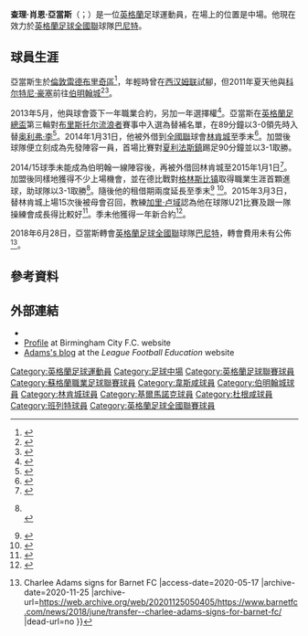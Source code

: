 {{noteTA|G1=足球|G2=英超|G3=FAcup|G4=SPL
|1=zh-hans:加里·卢域; zh-hk:加利·路維特;
|2=zh-hans:加里; zh-hk:加利;
|3=zh-hans:卢域; zh-hk:路維特;
}} 
{{Infobox football biography
|name        = 查理·亞當斯<br />Charlee Adams
|image       = Charlee Adams.jpg
|image_size  = 
|caption     = 查理·肖恩·亞當斯 (2016)
|fullname    = Charlee Shaun Adams<ref name=FAList1/>
|birth_date  = {{birth date and age|df=yes|1995|2|16}}<ref name=BCFCprofile>{{cite web |url=http://www.bcfc.com/team/player-profile/charlee-adams/34 |title=Player Profiles: Charlee Adams |publisher=Birmingham City F.C. |accessdate=6 May 2015 |deadurl=yes |archiveurl=https://web.archive.org/web/20150523005420/http://www.bcfc.com/team/player-profile/charlee-adams/34 |archivedate=2015年5月23日 }}</ref>
|birth_place = [[英格蘭|英格蘭]][[倫敦|倫敦]][[雷德布里奇區|雷德布里奇區]]
|height      = {{height|ft=5|in=11}}<ref name=BCFCprofile/>
|position    = [[中場_(足球)|中場]]
|currentclub = [[巴尼特足球俱乐部|巴尼特]]
|clubnumber  = 8
|youthyears1 = 20??–2011 |youthclubs1 = [[西汉姆联足球俱乐部|西汉姆联]]
|youthyears2 = 2011–2013 |youthclubs2 = [[伯明翰城足球俱樂部|伯明翰城]]
|years1      = 2013–2017 |clubs1 = [[伯明翰城足球俱樂部|伯明翰城]]    |caps1 = 0  |goals1 = 0
|years2      = 2014      |clubs2 = → [[林肯城足球俱乐部|林肯城]] |caps2 = 14 |goals2 = 0
|years3      = 2014–2015 |clubs3 = → [[林肯城足球俱乐部|林肯城]] |caps3 = 14 |goals3 = 2
|years4      = 2016–2017 |clubs4 = → [[基马诺克足球俱乐部|基马诺克]]      |caps4 = 9  |goals4 = 0
|years5      = 2017–2018 |clubs5 = [[达根汉姆和雷德布里奇足球俱乐部|杜根咸]]  |caps5 = 21  |goals5 = 1
|years6      = 2018– |clubs6 = [[巴尼特足球俱乐部|巴尼特]]  |caps6 = 26  |goals6 = 1
|club-update = 16:58, 6 May 2015 (UTC))
}}

'''查理·肖恩·亞當斯'''（{{lang-en|Charlee Shaun Adams}}；{{bd|1995年|2月16日}}）是一位[[英格蘭|英格蘭]]足球運動員，在場上的位置是中場。他現在效力於[[英格蘭足球全國聯賽_(第一級)|英格蘭足球全國聯]]球隊[[巴尼特足球俱乐部|巴尼特]]。

==球員生涯==
亞當斯生於[[倫敦|倫敦]][[雷德布里奇區|雷德布里奇區]]<ref>{{cite web |url=http://www.11v11.com/players/charlee-adams-241801/ |title=Charlee Adams |work=11v11.com |publisher=AFS Enterprises |accessdate=2 February 2014 |archive-date=2019-06-19 |archive-url=https://web.archive.org/web/20190619230608/https://www.11v11.com/players/charlee-adams-241801/ |dead-url=no }}</ref>，年輕時曾在[[西汉姆联足球俱乐部|西汉姆联]]試腳，但2011年夏天他與[[科尔特尼·豪塞|科尔特尼·豪塞]]前往[[伯明翰城足球俱樂部|伯明翰城]]<ref name=FAList1>{{cite web |url=http://www.thefa.com/~/media/Files/TheFAPortal/governance-docs/registrations/july-2011.ashx |title=List of Players Registered as Scholars in Accordance with Rule C.3 Between 01/07/2011 and 31/07/2011 |publisher=The Football Association |accessdate=10 January 2014 |archive-date=2013-10-16 |archive-url=https://web.archive.org/web/20131016070139/http://www.thefa.com/~/media/Files/TheFAPortal/governance-docs/registrations/july-2011.ashx |dead-url=no }}</ref><ref>{{cite web |url=http://www.lfe.org.uk/blog/joining-the-blues-pre-season-part-1 |title=Joining The Blues: Pre-season Part 1 |author=Adams, Charlee |publisher=League Football Education |date=4 November 2011 |accessdate=10 January 2014 |archive-date=2019-06-17 |archive-url=https://web.archive.org/web/20190617140005/https://www.lfe.org.uk/blog/joining-the-blues-pre-season-part-1 |dead-url=no }}</ref>。

2013年5月，他與球會簽下一年職業合約，另加一年選擇權<ref name=TurnsPro>{{cite web |url=http://www.bcfc.com/news/article/pro-deals-penned-828823.aspx |title=Pro deals penned |author=Walker, Andy |publisher=Birmingham City F.C |date=20 May 2013 |accessdate=10 January 2014 |deadurl=yes |archiveurl=https://web.archive.org/web/20140116141518/http://www.bcfc.com/news/article/pro-deals-penned-828823.aspx |archivedate=2014年1月16日 }}</ref>。亞當斯在[[2013/14球季英格蘭足總盃|英格蘭足總盃]]第三輪對[[布里斯托尔流浪者足球俱乐部|布里斯托尔流浪者]]賽事中入選為替補名單，在89分鐘以3-0領先時入替[[奥利弗·李|奥利弗·李]]<ref name=debut>{{cite news |url=http://www.bbc.co.uk/sport/0/football/25663171 |title=Birmingham 3–0 Bristol Rovers |publisher=BBC Sport |date=14 January 2014 |accessdate=14 January 2014 |archive-date=2015-10-31 |archive-url=https://web.archive.org/web/20151031224656/http://www.bbc.co.uk/sport/0/football/25663171 |dead-url=no }}</ref>。2014年1月31日，他被外借到[[英格蘭足球議會全國聯賽|全國聯]]球會[[林肯城足球俱乐部|林肯城]]至季末<ref>{{cite web |url=http://www.redimps.co.uk/news/article/140131-charlee-adams-1331578.aspx |title=City snap up teenage midfielder |publisher=Lincoln City F.C |date=31 January 2014 |accessdate=31 January 2014 |archive-date=2016-03-24 |archive-url=https://web.archive.org/web/20160324114220/http://www.redimps.co.uk/news/article/140131-charlee-adams-1331578.aspx |dead-url=no }}</ref>。加盟後球隊便立刻成為先發陣容一員，首場比賽對[[夏利法斯鎮足球會|夏利法斯鎮]]踢足90分鐘並以3-1取勝。

2014/15球季未能成為伯明翰一線陣容後，再被外借回林肯城至2015年1月1日<ref>{{cite web |url=http://www.redimps.co.uk/news/article/141114-charlee-adams-2083302.aspx |title=Adams back on youth loan |publisher=Lincoln City F.C. |date=14 November 2014 |accessdate=14 November 2014 |archive-date=2016-03-14 |archive-url=https://web.archive.org/web/20160314181643/http://www.redimps.co.uk/news/article/141114-charlee-adams-2083302.aspx |dead-url=no }}</ref>。加盟後同樣地獲得不少上場機會，並在德比戰對[[格林斯比镇足球俱乐部|格林斯比镇]]取得職業生涯首顆進球，助球隊以3-1取勝<ref>{{cite news |url=http://www.lincolnshireecho.co.uk/Grimsby-Town-1-Lincoln-City-3-Charlie-Adams/story-25774756-detail/story.html |title=Grimsby Town 1 Lincoln City 3: Charlee Adams thunderbolt turns around derby thriller |author=Marshall, D. |newspaper=Lincolnshire Echo |date=28 December 2014 |accessdate=30 December 2014 |archive-date=2014-12-30 |archive-url=https://web.archive.org/web/20141230124016/http://www.lincolnshireecho.co.uk/Grimsby-Town-1-Lincoln-City-3-Charlie-Adams/story-25774756-detail/story.html |dead-url=no }}<br>{{cite news |url=http://www.grimsbytelegraph.co.uk/WATCH-Lincoln-City-s-wonder-strike-helped-Grimsby/story-25777720-detail/story.html |title=WATCH: Lincoln City's wonder-strike that helped to down Grimsby Town |newspaper=Grimsby Telegraph |date=29 December 2014 |accessdate=30 December 2014 |deadurl=yes |archiveurl=https://web.archive.org/web/20141230132738/http://www.grimsbytelegraph.co.uk/WATCH-Lincoln-City-s-wonder-strike-helped-Grimsby/story-25777720-detail/story.html |archivedate=2014年12月30日 }}</ref>。隨後他的租借期兩度延長至季末<ref>{{cite web |url=http://www.redimps.co.uk/news/article/adams-extends-youth-loan-2159249.aspx |title=Adams extends youth loan |publisher=Lincoln City F.C |date=22 December 2014 |accessdate=30 December 2014 |archive-date=2016-08-06 |archive-url=https://web.archive.org/web/20160806213635/http://www.redimps.co.uk//news/article/adams-extends-youth-loan-2159249.aspx |dead-url=no }}</ref> <ref>{{cite news |url=http://www.lincolnshireecho.co.uk/Lincoln-City-extend-loan-Birmingham-City-s/story-25901443-detail/story.html |title=Lincoln City extend loan of Birmingham City's Charlee Adams to the end of the season |author=Pakey, John |newspaper=Lincolnshire Echo |date=21 January 2015 |accessdate=26 January 2015 |archive-date=2015-04-02 |archive-url=https://web.archive.org/web/20150402152436/http://www.lincolnshireecho.co.uk/Lincoln-City-extend-loan-Birmingham-City-s/story-25901443-detail/story.html |dead-url=no }}</ref>。2015年3月3日，替林肯城上場15次後被母會召回，教練[[加里·卢域|加里·卢域]]認為他在球隊U21比賽及跟一隊操練會成長得比較好<ref>{{cite web |url=http://www.bcfc.com/news/article/lincoln-city-birmingham-city-charlee-adams-2309698.aspx |title=Charlee Adams recalled from Lincoln |publisher=Birmingham City F.C. |date=3 March 2015 |accessdate=3 March 2015 |archive-date=2016-03-04 |archive-url=https://web.archive.org/web/20160304194519/http://www.bcfc.com/news/article/lincoln-city-birmingham-city-charlee-adams-2309698.aspx |dead-url=no }}</ref>。季未他獲得一年新合約<ref>{{cite web |url=http://www.bcfc.com/news/article/charlee-adams-pens-new-deal-2444310.aspx |title=Charlee Adams pens new deal |publisher=Birmingham City F.C. |date=6 May 2015 |accessdate=6 May 2015 |archive-date=2016-03-05 |archive-url=https://web.archive.org/web/20160305014333/http://www.bcfc.com/news/article/charlee-adams-pens-new-deal-2444310.aspx |dead-url=no }}</ref>。

2018年6月28日，亞當斯轉會[[英格蘭足球全國聯賽_(第一級)|英格蘭足球全國聯]]球隊[[巴尼特足球俱乐部|巴尼特]]，轉會費用未有公佈<ref>{{Cite web |url=https://www.barnetfc.com/news/2018/june/transfer--charlee-adams-signs-for-barnet-fc/ |title=Transfer {{!}} Charlee Adams signs for Barnet FC |access-date=2020-05-17 |archive-date=2020-11-25 |archive-url=https://web.archive.org/web/20201125050405/https://www.barnetfc.com/news/2018/june/transfer--charlee-adams-signs-for-barnet-fc/ |dead-url=no }}</ref>。

==參考資料==
{{reflist|30em}}

==外部連結==
* {{soccerbase|id=74338|name=查理·亞當斯}}
* [https://web.archive.org/web/20150523005420/http://www.bcfc.com/team/player-profile/charlee-adams/34 Profile] at Birmingham City F.C. website
* [https://web.archive.org/web/20150708133226/http://www.lfe.org.uk/blog/author/Charlee+Adams+-+Birmingham+City+FC/ Adams's blog] at the ''League Football Education'' website


{{DEFAULTSORT:Adams, Charlee}}
[[Category:英格蘭足球運動員|Category:英格蘭足球運動員]]
[[Category:足球中場|Category:足球中場]]
[[Category:英格蘭足球聯賽球員|Category:英格蘭足球聯賽球員]]
[[Category:蘇格蘭職業足球聯賽球員|Category:蘇格蘭職業足球聯賽球員]]
[[Category:韋斯咸球員|Category:韋斯咸球員]]
[[Category:伯明翰城球員|Category:伯明翰城球員]]
[[Category:林肯城球員|Category:林肯城球員]]
[[Category:基爾馬諾克球員|Category:基爾馬諾克球員]]
[[Category:杜根咸球員|Category:杜根咸球員]]
[[Category:班列特球員|Category:班列特球員]]
[[Category:英格蘭足球全國聯賽球員|Category:英格蘭足球全國聯賽球員]]